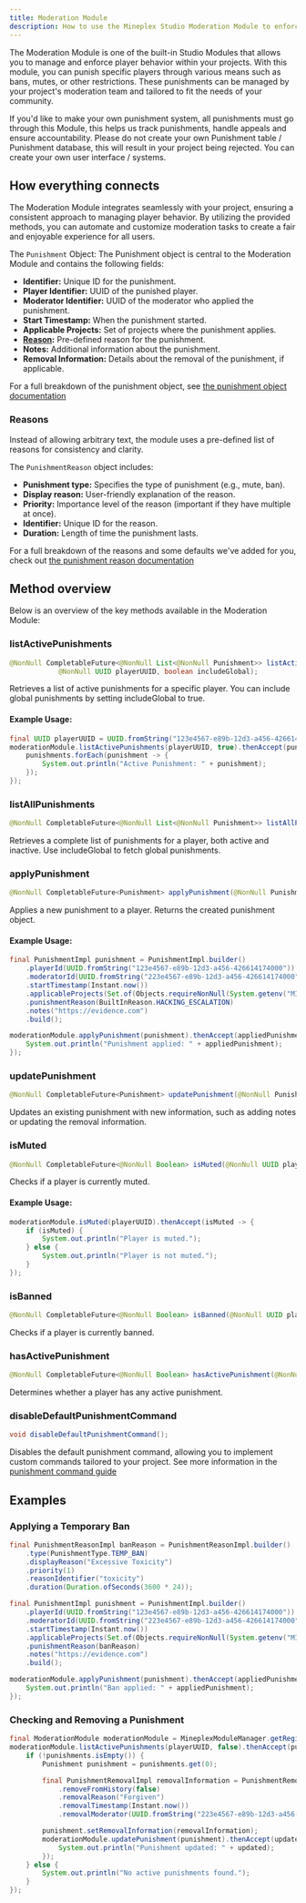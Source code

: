 ```yaml
---
title: Moderation Module
description: How to use the Mineplex Studio Moderation Module to enforce rules on your projects.
---
```


<JavadocLink classpath="com.mineplex.studio.sdk.modules.moderation.ModerationModule"/>

The Moderation Module is one of the built-in Studio Modules that allows you to manage and enforce player behavior within your projects. With this module, you can punish specific players through various means such as bans, mutes, or other restrictions. These punishments can be managed by your project's moderation team and tailored to fit the needs of your community.

<Note title="Important Note" type="danger" >
If you'd like to make your own punishment system, all punishments must go through this Module, this helps us track punishments, handle appeals and ensure accountability. Please do not create your own Punishment table / Punishment database, this will result in your project being rejected. You can create your own user interface / systems.
</Note>

## How everything connects
The Moderation Module integrates seamlessly with your project, ensuring a consistent approach to managing player behavior. By utilizing the provided methods, you can automate and customize moderation tasks to create a fair and enjoyable experience for all users.

The `Punishment` Object:
The Punishment object is central to the Moderation Module and contains the following fields:

- **Identifier:** Unique ID for the punishment.
- **Player Identifier:** UUID of the punished player.
- **Moderator Identifier:** UUID of the moderator who applied the punishment.
- **Start Timestamp:** When the punishment started.
- **Applicable Projects:** Set of projects where the punishment applies.
- **[Reason](#reasons):** Pre-defined reason for the punishment.
- **Notes:** Additional information about the punishment.
- **Removal Information:** Details about the removal of the punishment, if applicable.

For a full breakdown of the punishment object, see [the punishment object documentation](/docs/sdk/features/moderation/model)

### Reasons
Instead of allowing arbitrary text, the module uses a pre-defined list of reasons for consistency and clarity.

The `PunishmentReason` object includes:
- **Punishment type:** Specifies the type of punishment (e.g., mute, ban).
- **Display reason:** User-friendly explanation of the reason.
- **Priority:** Importance level of the reason (important if they have multiple at once).
- **Identifier:** Unique ID for the reason.
- **Duration:** Length of time the punishment lasts.

For a full breakdown of the reasons and some defaults we've added for you, check out [the punishment reason documentation](/docs/sdk/features/moderation/reasons) 

## Method overview
Below is an overview of the key methods available in the Moderation Module:

### listActivePunishments
```java
@NonNull CompletableFuture<@NonNull List<@NonNull Punishment>> listActivePunishments(
            @NonNull UUID playerUUID, boolean includeGlobal);
```
Retrieves a list of active punishments for a specific player. You can include global punishments by setting includeGlobal to true.

#### Example Usage:
```java
final UUID playerUUID = UUID.fromString("123e4567-e89b-12d3-a456-426614174000");
moderationModule.listActivePunishments(playerUUID, true).thenAccept(punishments -> {
    punishments.forEach(punishment -> {
        System.out.println("Active Punishment: " + punishment);
    });
});
```

### listAllPunishments
```java
@NonNull CompletableFuture<@NonNull List<@NonNull Punishment>> listAllPunishments(@NonNull UUID playerUUID, boolean includeGlobal);
```
Retrieves a complete list of punishments for a player, both active and inactive. Use includeGlobal to fetch global punishments.

### applyPunishment
```java
@NonNull CompletableFuture<Punishment> applyPunishment(@NonNull Punishment punishment);
```
Applies a new punishment to a player. Returns the created punishment object.

#### Example Usage:
```java
final PunishmentImpl punishment = PunishmentImpl.builder()
    .playerId(UUID.fromString("123e4567-e89b-12d3-a456-426614174000"))
    .moderatorId(UUID.fromString("223e4567-e89b-12d3-a456-426614174000"))
    .startTimestamp(Instant.now())
    .applicableProjects(Set.of(Objects.requireNonNull(System.getenv("MINEPLEX_PROJECT_ID"))))
    .punishmentReason(BuiltInReason.HACKING_ESCALATION)
    .notes("https://evidence.com")
    .build();

moderationModule.applyPunishment(punishment).thenAccept(appliedPunishment -> {
    System.out.println("Punishment applied: " + appliedPunishment);
});
```

### updatePunishment
```java
@NonNull CompletableFuture<Punishment> updatePunishment(@NonNull Punishment punishment);
```
Updates an existing punishment with new information, such as adding notes or updating the removal information.

### isMuted
```java
@NonNull CompletableFuture<@NonNull Boolean> isMuted(@NonNull UUID playerUUID);
```
Checks if a player is currently muted.

#### Example Usage:
```java
moderationModule.isMuted(playerUUID).thenAccept(isMuted -> {
    if (isMuted) {
        System.out.println("Player is muted.");
    } else {
        System.out.println("Player is not muted.");
    }
});
```

### isBanned
```java
@NonNull CompletableFuture<@NonNull Boolean> isBanned(@NonNull UUID playerUUID);
```
Checks if a player is currently banned.

### hasActivePunishment
```java
@NonNull CompletableFuture<@NonNull Boolean> hasActivePunishment(@NonNull UUID playerUUID);
```
Determines whether a player has any active punishment.

### disableDefaultPunishmentCommand
```java
void disableDefaultPunishmentCommand();
```
Disables the default punishment command, allowing you to implement custom commands tailored to your project. See more information in the [punishment command guide](/docs/sdk/features/moderation/command)

## Examples

### Applying a Temporary Ban
```java
final PunishmentReasonImpl banReason = PunishmentReasonImpl.builder()
    .type(PunishmentType.TEMP_BAN)
    .displayReason("Excessive Toxicity")
    .priority(1)
    .reasonIdentifier("toxicity")
    .duration(Duration.ofSeconds(3600 * 24));

final PunishmentImpl punishment = PunishmentImpl.builder()
    .playerId(UUID.fromString("123e4567-e89b-12d3-a456-426614174000"))
    .moderatorId(UUID.fromString("223e4567-e89b-12d3-a456-426614174000"))
    .startTimestamp(Instant.now())
    .applicableProjects(Set.of(Objects.requireNonNull(System.getenv("MINEPLEX_PROJECT_ID"))))
    .punishmentReason(banReason)
    .notes("https://evidence.com")
    .build();

moderationModule.applyPunishment(punishment).thenAccept(appliedPunishment -> {
    System.out.println("Ban applied: " + appliedPunishment);
});
```

### Checking and Removing a Punishment
```java
final ModerationModule moderationModule = MineplexModuleManager.getRegisteredModule(ModerationModule.class);
moderationModule.listActivePunishments(playerUUID, false).thenAccept(punishments -> {
    if (!punishments.isEmpty()) {
        Punishment punishment = punishments.get(0);

        final PunishmentRemovalImpl removalInformation = PunishmentRemovalImpl.builder()
            .removeFromHistory(false)
            .removalReason("Forgiven")
            .removalTimestamp(Instant.now())
            .removalModerator(UUID.fromString("223e4567-e89b-12d3-a456-426614174000"))

        punishment.setRemovalInformation(removalInformation);
        moderationModule.updatePunishment(punishment).thenAccept(updated -> {
            System.out.println("Punishment updated: " + updated);
        });
    } else {
        System.out.println("No active punishments found.");
    }
});
```